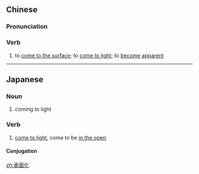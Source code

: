 ==Chinese==
{{zh-forms|type=21}}

===Pronunciation===
{{zh-pron
|m=biǎomiànhuà
|c=biu2 min6 faa3
|cat=v
}}

===Verb===
{{zh-verb}}

# to [[come to the surface]]; to [[come to light]]; to [[become]] [[apparent]]

----

==Japanese==
{{ja-kanjitab|ひょう|めん|か|yomi=on}}

===Noun===
{{ja-noun|ひょうめんか}}

# coming to light

===Verb===
{{ja-verb-suru|ひょうめんか}}

# [[come to light]], come to be [[in the open]]

====Conjugation====
{{ja-suru|ひょうめんか}}

[[zh:表面化]]